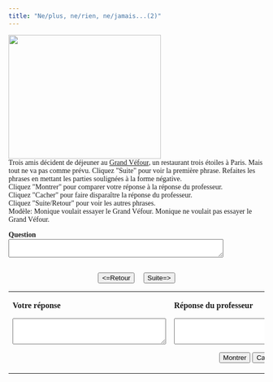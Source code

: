 ```yaml
---
title: "Ne/plus, ne/rien, ne/jamais...(2)"
---
```

<head>
  <style>
    body {
      font-family: Garamond, serif;
    }
  </style>
</head>
<img src="grand_vefour_dining.jpg" width="300" height="244" /><br />Trois amis décident de déjeuner au <a href="http://www.grand-vefour.com"target="blank">Grand Véfour</a>, un restaurant trois étoiles à Paris. Mais tout ne va pas comme prévu. Cliquez &quot;Suite&quot; pour voir la  premi&egrave;re phrase. Refaites les phrases en mettant les parties soulignées à la forme négative. <br /> 
Cliquez &quot;Montrer&quot; pour comparer votre r&eacute;ponse &agrave; la r&eacute;ponse du professeur.<br>
Cliquez &quot;Cacher&quot; pour faire dispara&icirc;tre la r&eacute;ponse du professeur. <br />
Cliquez &quot;Suite/Retour&quot; pour voir les autres phrases.<br>
Modèle: Monique voulait essayer le Grand Véfour.  Monique ne voulait pas essayer le Grand Véfour. 

  <form name="qbox" action="" method="post">
    <p>
      <b>Question</b><br />
      <textarea name="q" rows="2" wrap="virtual" cols="50"></textarea>
    </p>
    <center>
      <br>
      <button onClick="begin(-1)" type="button">&lt;=Retour</button>
      &nbsp; &nbsp;
      <button onClick="begin(1)" type="button">Suite=&gt;</button>
      <br />

    </center>
  </form>

  <table width="80%" border="0" align="center">
    <tbody>
      <tr>
        <td valign="top" width="236">
          <p>
            <b>Votre réponse</b>
          </p>
          <form name="Sinput" action="" method="post">
            <p>
              <textarea name="Content" rows="3" wrap="virtual" cols="35"></textarea>
            </p>
          </form>
        </td>
        <td valign="top" width="308">
          <p>
            <b>Réponse du professeur</b>
          </p>
          <form name="feedback" action="" method="post">
            <p>
              <textarea name="fb" rows="3" wrap="virtual" cols="35"></textarea>
            </p>
          </form>
          <form name="Check" action="" method="post">
            <center>
              <button onClick="checkAnswer()" type="button">Montrer</button>
              <button onClick="hideAnswer()" type="button">Cacher</button>
            </center>
          </form>
        </td>
      </tr>
    </tbody>
  </table>


<SCRIPT language=Javascript><!--//
//  This code is based on a script by Marmoe Soemarmo.  
//  Dan Beeby modified it and wrote the creation interface, JavaScripts, and Perl Scripts.
//  http://lang.swarthmore.edu/mellon -- dbeeby@haverford.edu.
//  Content by Alison Murray Levine, University of Virginia, alevine@virginia.edu.
//  You may borrow and modify these scripts, but please give credit where credit is due.
	var Question= new Array();
	var Answer= new Array();
//---------------------DATA--------------------

Question[1]="Alain était *déjà* arrivé au restaurant.";Question[2]="Nous avons commandé *quelque chose* d'intéressant.";Question[3]="Marie veut *encore* du champagne.";Question[4]="Monique prend *de la viande et du poisson*.";Question[5]="*Quelqu'un* a apporté la deuxième bouteille de vin.";Question[6]="Tu as raison de *toujours* te plaindre du service.";Question[7]="Le serveur a *tout* compris.";

Answer[1]="Alain n'était pas encore arrivé au restaurant.";Answer[2]="Nous n'avons rien commandé d'intéressant.";Answer[3]="Marie ne veut plus de champagne.";Answer[4]="Monique ne prend ni viande ni poisson.";Answer[5]="Personne n'a apporté la deuxième bouteille de vin.";Answer[6]="Tu as raison de ne jamais te plaindre du service.";Answer[7]="Le serveur n'a rien compris.";

//-------------------END DATA-------------


  var NextQ = 0;
  var QN = 0;

  function begin(QN) {
    NextQ = NextQ + QN;
    if (Question[NextQ] == null) {
      alert("Il n’y a plus de questions. Cliquez sur suite/retour pour revoir les questions.");
    }
    document.feedback.fb.value = "";
    document.Sinput.Content.value = "";
    document.qbox.q.value = Question[NextQ];
  }

  function checkAnswer() {
    if (document.Sinput.Content.value === "") {
      document.feedback.fb.value = "Essayez de répondre à la question avant de voir la réponse du professeur.";
    } else {
      document.feedback.fb.value = Answer[NextQ];
    }
  }

  function hideAnswer() {
    document.feedback.fb.value = "";
  }
  //-->
</script>
